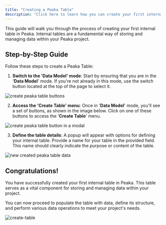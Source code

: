 ```yaml
---
title: "Creating a Peaka Table"
description: "Click here to learn how you can create your first internal table in Peaka"
---
```


This guide will walk you through the process of creating your first internal table in Peaka. Internal tables are a fundamental way of storing and managing data within your Peaka project.

## Step-by-Step Guide

Follow these steps to create a Peaka Table:

1. **Switch to the 'Data Model' mode**: Start by ensuring that you are in the '**Data Model**' mode. If you're not already in this mode, use the switch button located at the top of the page to select it.

<img
  src="https://cdn.peaka.com/connecting-your-data/create-table-1.png"
  alt="create peaka table buttons"
/>

2. **Access the 'Create Table' menu**: Once in '**Data Model**' mode, you'll see a set of buttons, as shown in the image below. Click on one of these buttons to access the '**Create Table**' menu.

<img
  src="https://cdn.peaka.com/connecting-your-data/create-table-2.png"
  alt="create peaka table button in a modal"
/>

3. **Define the table details**: A popup will appear with options for defining your internal table. Provide a name for your table in the provided field. This name should clearly indicate the purpose or content of the table.

<img
  src="https://cdn.peaka.com/connecting-your-data/create-table-3.png"
  alt="new created peaka table data"
/>

## Congratulations!

You have successfully created your first internal table in Peaka. This table serves as a vital component for storing and managing data within your project.

You can now proceed to populate the table with data, define its structure, and perform various data operations to meet your project's needs.

<img
  src="https://cdn.peaka.com/connecting-your-data/create-table-4.png"
  alt="create-table"
/>
